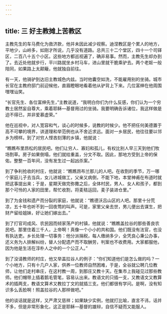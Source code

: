 ```yaml
---
---
---
```

title: 三 好主教摊上苦教区
---





主教先生的车马费化为救济款，他并未因此减少视察。迪涅教区是个累人的地方，平地少，山岭多，如刚才所说，几乎没有道路。总共三十二个堂区，四十一个司铎区，二百八十五个小区。这些地方都巡视遍了，确非易事。然而，主教先生却办到了。去近处他就步行，平川路就坐乡村马车，进山里就干脆乘驴去。两个老妪一般陪同，如果路上太颠簸，他就独自前往。

有一天，他骑驴到达旧主教城色内兹。当时他囊空如洗，不能雇用别的坐骑。城市长官在主教府邸门前迎候他，直眉瞪眼地看着他从驴背上下来。几位富绅在他周围嘿嘿讪笑。

“长官先生、各位富绅先生，”主教说道，“我明白你们为什么反感，你们认为一个穷教士居然妄自尊大，乘着耶稣—基督用过的坐骑。我要明确告诉诸位，我这样做是迫不得已，并非爱慕虚荣。”

他在巡视中，对人宽容和气，谈心的时候多，说教的时候少。他不把任何美德置于高不可攀的境界，讲道理和举范例也从不舍近求远。面对一乡居民，他往往要以邻乡为榜样。到了对穷人悭吝刻薄的乡镇，他就说：

“瞧瞧布里昂松的居民吧。他们让穷人、寡妇和孤儿，有权比别人早三天到他们牧场割草。房子如果倒塌，他们就给重盖，分文不取。因此，那地方受到上帝的保佑，整整一百年间，没有发生过一起凶杀案。”

到了争利抢收的村庄，他就说：“瞧瞧昂布兰那儿的人吧。在收割的季节，万一哪个家庭儿子去当兵，女儿进城做工，父亲又病倒，不能下地，本堂神甫在布道时就把这事提出来；于是，星期天做完弥撒之后，全体村民，男人、女人和孩子，都到那个可怜的人家的田里，帮忙收割，将麦秸运回，麦子装进仓里。”

到了为金钱和遗产而分裂的家庭，他就说：“瞧德沃吕山区的人吧。那里十分荒凉，五十年也听不到一回夜莺的叫声。可是，家里父亲去世，男儿便出去谋生，把财产留给姐妹，好让她们嫁出去。”

到了打官司成风、农民因而倾家荡产的村镇，他就说：“瞧瞧盖拉谷的那些善良农民吧。那里住着三千人，上帝啊！真像一个小小的共和国。他们既没有法官，也没有执达吏。乡长处理一切事务：他分派捐税，每人缴纳多少，全凭良心秉公办事，还义务为人排解纠纷，替人分配遗产而不取酬劳，判案也不收费用。大家都服他，因为他是生活在淳朴人之中的一个公正人。”

到了没请教师的村庄，他又举盖拉谷人的例子：“你们知道他们是怎么做的吗？一个小地方，只有十几户人家，供养一位教师自然困难，于是，全谷就公聘几位教师，让他们走村串庄，在这村教一周，到那庄又教十天。在集市上我碰见过那些教师。他们帽带上插着鹅毛管笔，容易认出来。教语文的只插一支，又教语文又教算术的插两支，教语文算术又教拉丁文的就插三支。他们都很有学问。是啊，没有知识多么丢脸啊！照盖拉谷的人那样做吧。”

他的谈话就是这样，又严肃又慈祥；如果缺少实例，他就打比喻，直言不讳，话并不多，但是非常形象化，这正是耶稣—基督的雄辩，自信不疑而又能服人。